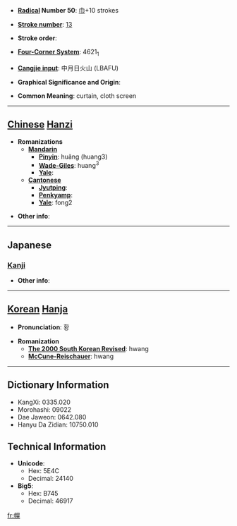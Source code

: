 * '''[[Wiktionary:Chinese radical index| Radical]] Number 50''': [[Wiktionary:Chinese radical index 巾|巾]]+10 strokes

* '''[[Wiktionary:Chinese total strokes index|Stroke number]]''': [[Wiktionary:Chinese total strokes index 13|13]]

* '''Stroke order''': 

* '''[[Wiktionary:Chinese four corner index|Four-Corner System]]''': 4621<sub>1</sub>

* '''[[Wiktionary:Chinese Cangjie index|Cangjie input]]''': 中月日火山 (LBAFU)

* '''Graphical Significance and Origin''': 

* '''Common Meaning''': curtain, cloth screen

----

== [[Chinese]] [[Hanzi]] ==

* '''Romanizations'''
** '''[[Mandarin]]'''
*** '''[[Pinyin]]''': huǎng (huang3)
*** '''[[Wade-Giles]]''': huang<sup>3</sup>
*** '''[[Yale]]''': 
** '''[[Cantonese]]'''
*** '''[[Jyutping]]''':
*** '''[[Penkyamp]]''': 
*** '''[[Yale]]''': fong2

* '''Other info''': 

----

==Japanese==
===[[Kanji]]===
{{kanji|on readings=[[こう]] (kō)
|kun readings=[[ほろ]] (horo)
}}

* '''Other info''':  

----

== [[Korean]] [[Hanja]] ==

* '''Pronunciation''': 황

* '''Romanization'''
** '''[[The 2000 South Korean Revised Romanization|The 2000 South Korean Revised]]''': hwang
** '''[[McCune-Reischauer]]''': hwang

----

== Dictionary Information ==

* KangXi: 0335.020
* Morohashi: 09022
* Dae Jaweon: 0642.080
* Hanyu Da Zidian: 10750.010

== Technical Information ==

* '''Unicode''':
** Hex: 5E4C
** Decimal: 24140
* '''Big5''':
** Hex: B745
** Decimal: 46917

[[fr:幌]]